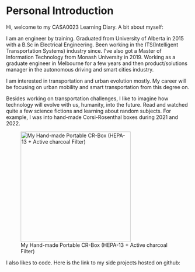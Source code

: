# Personal Introduction {.unnumbered}

Hi, welcome to my CASA0023 Learning Diary. A bit about myself:

I am an engineer by training. Graduated from University of Alberta in 2015 with a B.Sc in Electrical Engineering. Been working in the ITS(Intelligent Transportation Systems) industry since. I've also got a Master of Information Technology from Monash University in 2019. Working as a graduate engineer in Melbourne for a few years and then product/solutions manager in the autonomous driving and smart cities industry.

I am interested in transportation and urban evolution mostly. My career will be focusing on urban mobility and smart transportation from this degree on.

Besides working on transportation challenges, I like to imagine how technology will evolve with us, humanity, into the future. Read and watched quite a few science fictions and learning about random subjects. For example, I was into hand-made Corsi-Rosenthal boxes during 2021 and 2022.

![My Hand-made Portable CR-Box (HEPA-13 + Active charcoal Filter)](images/cr_portable_01.png){fig-align="center" width="301"}

I also likes to code. Here is the link to my side projects hosted on github:
